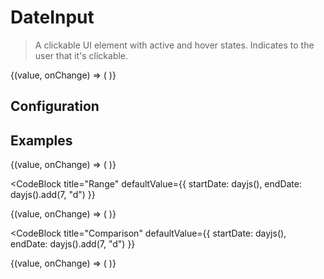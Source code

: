 
# DateInput

> A clickable UI element with active and hover states. Indicates to the user that it's clickable.

<CodeBlock defaultValue={dayjs()}>
  {(value, onChange) => (
    <Date label="Select Date" value={value} onChange={onChange} numMonths={2} />
  )}
</CodeBlock>

## Configuration

<ConfigBlock of={Date} />

## Examples

<CodeBlock title="Single" defaultValue={dayjs()}>
  {(value, onChange) => (
    <Date label="Select Date" value={value} onChange={onChange} numMonths={2} />
  )}
</CodeBlock>

<CodeBlock
  title="Range"
  defaultValue={{ startDate: dayjs(), endDate: dayjs().add(7, "d") }}
>
  {(value, onChange) => (
    <Date
      label="Select Date"
      value={value}
      onChange={onChange}
      numMonths={2}
      withRange
    />
  )}
</CodeBlock>

<CodeBlock
  title="Comparison"
  defaultValue={{ startDate: dayjs(), endDate: dayjs().add(7, "d") }}
>
  {(value, onChange) => (
    <Date
      label="Select Date"
      value={value}
      onChange={onChange}
      numMonths={2}
      withRange
      withComparison
    />
  )}
</CodeBlock>

